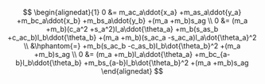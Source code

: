 $$
\begin{alignedat}{1}
0 &= m_ac_a\ddot{x_a} +m_as_a\ddot{y_a} +m_bc_a\ddot{x_b} +m_bs_a\ddot{y_b} +(m_a +m_b)s_ag \\
0 &=
  (m_a +m_b)(c_a^2 +s_a^2)l_a\ddot{\theta_a}
  +m_b(s_as_b +c_ac_b)l_b\ddot{\theta_b}
  +(m_a +m_b)(s_ac_a -s_ac_a)l_a\dot{\theta_a}^2 \\
&\hphantom{=} 
  +m_b(s_ac_b -c_as_b)l_b\dot{\theta_b}^2
  +(m_a +m_b)s_ag \\
0 &=
  (m_a +m_b)l_a\ddot{\theta_a}
  +m_bc_{a-b}l_b\ddot{\theta_b}
  +m_bs_{a-b}l_b\dot{\theta_b}^2
  +(m_a +m_b)s_ag
\end{alignedat}
$$